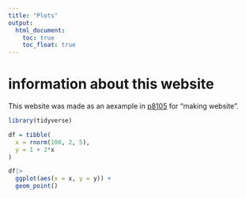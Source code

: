 ```yaml
---
title: "Plots"
output: 
  html_document:
    toc: true
    toc_float: true
---
```


# information about this website


This website was made as an aexample in [p8105](https://p8105.com/making_websites.html) for "making website".



```r
library(tidyverse)

df = tibble(
  x = rnorm(100, 2, 5),
  y = 1 + 2*x
)

df|>
  ggplot(aes(x = x, y = y)) + 
  geom_point()
```

